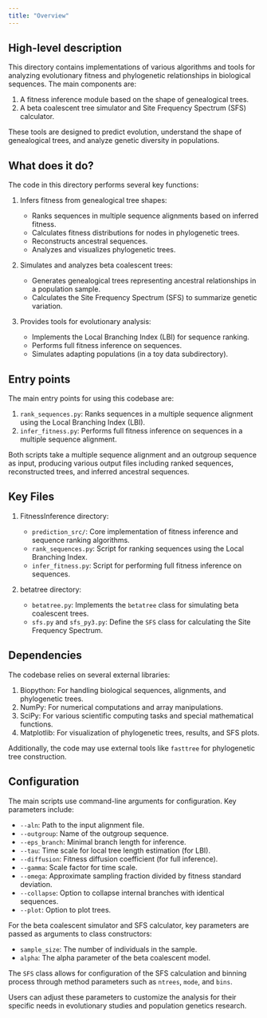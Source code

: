 ```yaml
---
title: "Overview"
---
```


## High-level description
This directory contains implementations of various algorithms and tools for analyzing evolutionary fitness and phylogenetic relationships in biological sequences. The main components are:

1. A fitness inference module based on the shape of genealogical trees.
2. A beta coalescent tree simulator and Site Frequency Spectrum (SFS) calculator.

These tools are designed to predict evolution, understand the shape of genealogical trees, and analyze genetic diversity in populations.

## What does it do?
The code in this directory performs several key functions:

1. Infers fitness from genealogical tree shapes:
   - Ranks sequences in multiple sequence alignments based on inferred fitness.
   - Calculates fitness distributions for nodes in phylogenetic trees.
   - Reconstructs ancestral sequences.
   - Analyzes and visualizes phylogenetic trees.

2. Simulates and analyzes beta coalescent trees:
   - Generates genealogical trees representing ancestral relationships in a population sample.
   - Calculates the Site Frequency Spectrum (SFS) to summarize genetic variation.

3. Provides tools for evolutionary analysis:
   - Implements the Local Branching Index (LBI) for sequence ranking.
   - Performs full fitness inference on sequences.
   - Simulates adapting populations (in a toy data subdirectory).

## Entry points
The main entry points for using this codebase are:

1. `rank_sequences.py`: Ranks sequences in a multiple sequence alignment using the Local Branching Index (LBI).
2. `infer_fitness.py`: Performs full fitness inference on sequences in a multiple sequence alignment.

Both scripts take a multiple sequence alignment and an outgroup sequence as input, producing various output files including ranked sequences, reconstructed trees, and inferred ancestral sequences.

## Key Files
1. FitnessInference directory:
   - `prediction_src/`: Core implementation of fitness inference and sequence ranking algorithms.
   - `rank_sequences.py`: Script for ranking sequences using the Local Branching Index.
   - `infer_fitness.py`: Script for performing full fitness inference on sequences.

2. betatree directory:
   - `betatree.py`: Implements the `betatree` class for simulating beta coalescent trees.
   - `sfs.py` and `sfs_py3.py`: Define the `SFS` class for calculating the Site Frequency Spectrum.

## Dependencies
The codebase relies on several external libraries:

1. Biopython: For handling biological sequences, alignments, and phylogenetic trees.
2. NumPy: For numerical computations and array manipulations.
3. SciPy: For various scientific computing tasks and special mathematical functions.
4. Matplotlib: For visualization of phylogenetic trees, results, and SFS plots.

Additionally, the code may use external tools like `fasttree` for phylogenetic tree construction.

## Configuration
The main scripts use command-line arguments for configuration. Key parameters include:

- `--aln`: Path to the input alignment file.
- `--outgroup`: Name of the outgroup sequence.
- `--eps_branch`: Minimal branch length for inference.
- `--tau`: Time scale for local tree length estimation (for LBI).
- `--diffusion`: Fitness diffusion coefficient (for full inference).
- `--gamma`: Scale factor for time scale.
- `--omega`: Approximate sampling fraction divided by fitness standard deviation.
- `--collapse`: Option to collapse internal branches with identical sequences.
- `--plot`: Option to plot trees.

For the beta coalescent simulator and SFS calculator, key parameters are passed as arguments to class constructors:

- `sample_size`: The number of individuals in the sample.
- `alpha`: The alpha parameter of the beta coalescent model.

The `SFS` class allows for configuration of the SFS calculation and binning process through method parameters such as `ntrees`, `mode`, and `bins`.

Users can adjust these parameters to customize the analysis for their specific needs in evolutionary studies and population genetics research.